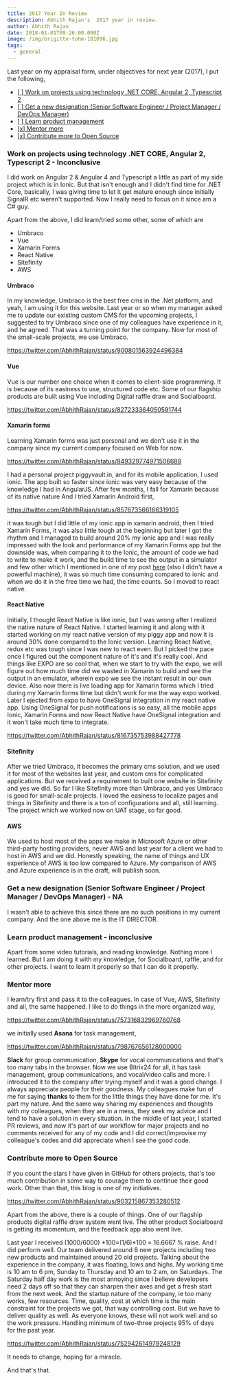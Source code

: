 ```yaml
---
title: 2017 Year In Review
description: Abhith Rajan's  2017 year in review.
author: Abhith Rajan
date: 2018-01-01T09:26:00.000Z
image: /img/brigitte-tohm-181096.jpg
tags:
  - general
---
```


Last year on my appraisal form, under objectives for next year (2017), I put the following,

- [[ ] Work on projects using technology .NET CORE, Angular 2, Typescript 2](#1)
- [[ ] Get a new designation (Senior Software Engineer / Project Manager / DevOps Manager)](#2)
- [[ ] Learn product management](#3)
- [[x] Mentor more](#4)
- [[x] Contribute more to Open Source](#5)

### Work on projects using technology .NET CORE, Angular 2, Typescript 2 - Inconclusive

I did work on Angular 2 & Angular 4 and Typescript a little as part of my side project which is in Ionic. But that isn't enough and I didn't find time for .NET Core, basically, I was giving time to let it get mature enough since initially SignalR etc weren't supported. Now I really need to focus on it since am a C# guy.

Apart from the above, I did learn/tried some other, some of which are

- Umbraco
- Vue
- Xamarin Forms
- React Native
- Sitefinity
- AWS

#### Umbraco

In my knowledge, Umbraco is the best free cms in the .Net platform, and yeah, I am using it for this website. Last year or so when my manager asked me to update our existing custom CMS for the upcoming projects, I suggested to try Umbraco since one of my colleagues have experience in it, and he agreed. That was a turning point for the company. Now for most of the small-scale projects, we use Umbraco.

https://twitter.com/AbhithRajan/status/900801563924496384

#### Vue

Vue is our number one choice when it comes to client-side programming. It is because of its easiness to use, structured code etc. Some of our flagship products are built using Vue including Digital raffle draw and Socialboard.

https://twitter.com/AbhithRajan/status/827233364050591744

#### Xamarin forms

Learning Xamarin forms was just personal and we don't use it in the company since my current company focused on Web for now.

https://twitter.com/AbhithRajan/status/849329774971506688

I had a personal project piggyvault.in, and for its mobile application, I used ionic. The app built so faster since ionic was very easy because of the knowledge I had in AngularJS. After few months, I fall for Xamarin because of its native nature And I tried Xamarin Android first,

https://twitter.com/AbhithRajan/status/857673566166319105

it was tough but I did little of my ionic app in xamarin android, then I tried Xamarin Forms, it was also little tough at the beginning but later I got the rhythm and I managed to build around 20% my ionic app and I was really impressed with the look and performance of my Xamarin Forms app but the downside was, when comparing it to the Ionic, the amount of code we had to write to make it work, and the build time to see the output in a simulator and few other which I mentioned in one of my post [here](https://www.abhith.net/post/xamarin-development-problems-and-solutions/) (also I didn't have a powerful machine), it was so much time consuming compared to ionic and when we do it in the free time we had, the time counts. So I moved to react native.

#### React Native

Initially, I thought React Native is like ionic, but I was wrong after I realized the native nature of React Native. I started learning it and along with it started working on my react native version of my piggy app and now it is around 30% done compared to the Ionic version. Learning React Native, redux etc was tough since I was new to react even. But I picked the pace once I figured out the component nature of it's and it's really cool. And things like EXPO are so cool that, when we start to try with the expo, we will figure out how much time did we wasted in Xamarin to build and see the output in an emulator, wherein expo we see the instant result in our own device. Also now there is live loading app for Xamarin forms which I tried during my Xamarin forms time but didn't work for me the way expo worked. Later I ejected from expo to have OneSignal integration in my react native app. Using OneSignal for push notifications is so easy, all the mobile apps Ionic, Xamarin Forms and now React Native have OneSignal integration and it won't take much time to integrate.

https://twitter.com/AbhithRajan/status/816735753988427778

#### Sitefinity

After we tried Umbraco, it becomes the primary cms solution, and we used it for most of the websites last year, and custom cms for complicated applications. But we received a requirement to built one website in Sitefinity and yes we did. So far I like Sitefinity more than Umbraco, and yes Umbraco is good for small-scale projects. I loved the easiness to localize pages and things in Sitefinity and there is a ton of configurations and all, still learning. The project which we worked now on UAT stage, so far good.

#### AWS

We used to host most of the apps we make in Microsoft Azure or other third-party hosting providers, never AWS and last year for a client we had to host in AWS and we did. Honestly speaking, the name of things and UX experience of AWS is too low compared to Azure. My comparison of AWS and Azure experience is in the draft, will publish soon.

### Get a new designation (Senior Software Engineer / Project Manager / DevOps Manager) - NA

I wasn't able to achieve this since there are no such positions in my current company. And the one above me is the IT DIRECTOR.

### Learn product management - inconclusive

Apart from some video tutorials, and reading knowledge. Nothing more I learned. But I am doing it with my knowledge, for Socialboard, raffle, and for other projects. I want to learn it properly so that I can do it properly.

### Mentor more

I learn/try first and pass it to the colleagues. In case of Vue, AWS, Sitefinity and all, the same happened. I like to do things in the more organized way,

https://twitter.com/AbhithRajan/status/757316832969760768

we initially used **Asana** for task management,

https://twitter.com/AbhithRajan/status/798767656128000000

**Slack** for group communication, **Skype** for vocal communications and that's too many tabs in the browser. Now we use Bitrix24 for all, it has task management, group communications, and vocal/video calls and more. I introduced it to the company after trying myself and it was a good change. I always appreciate people for their goodness. My colleagues make fun of me for saying **thanks** to them for the little things they have done for me. It's part my nature. And the same way sharing my experiences and thoughts with my colleagues, when they are in a mess, they seek my advice and I tend to have a solution in every situation. In the middle of last year, I started PR reviews, and now it's part of our workflow for major projects and no comments received for any of my code and I did correct/improvise my colleague's codes and did appreciate when I see the good code.

### Contribute more to Open Source

If you count the stars I have given in GitHub for others projects, that's too much contribution in some way to courage them to continue their good work. Other than that, this blog is one of my initiatives.

https://twitter.com/AbhithRajan/status/903215867353280512

Apart from the above, there is a couple of things. One of our flagship products digital raffle draw system went live. The other product Socialboard is getting its momentum, and the feedback app also went live.

Last year I received (1000/6000) *100=(1/6)*100 = 16.6667 % raise. And I did perform well. Our team delivered around 8 new projects including two new products and maintained around 20 old projects. Talking about the experience in the company, it was floating, lows and highs. My working time is 10 am to 6 pm, Sunday to Thursday and 10 am to 2 am, on Saturdays. The Saturday half day work is the most annoying since I believe developers need 2 days off so that they can sharpen their axes and get a fresh start from the next week. And the startup nature of the company, ie too many works, few resources. Time, quality, cost at which time is the main constraint for the projects we got, that way controlling cost. But we have to deliver quality as well. As everyone knows, these will not work well and so the work pressure. Handling minimum of two-three projects 95% of days for the past year.

https://twitter.com/AbhithRajan/status/752942614979248129

It needs to change, hoping for a miracle.

And that's that.
